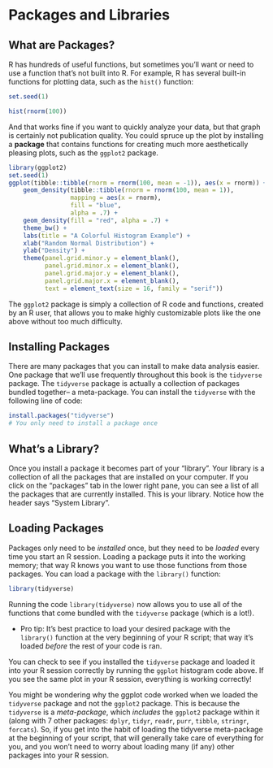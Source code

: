 # Packages and Libraries

## What are Packages? {-}
R has hundreds of useful functions, but sometimes you'll want or need to use a function that's not built into R. For example, R has several built-in functions for plotting data, such as the `hist()` function:

```r
set.seed(1)
```

```r
hist(rnorm(100))
```

And that works fine if you want to quickly analyze your data, but that graph is certainly not publication quality. You could spruce up the plot by installing a **package** that contains functions for creating much more aesthetically pleasing plots, such as the `ggplot2` package.

```r
library(ggplot2)
set.seed(1)
ggplot(tibble::tibble(rnorm = rnorm(100, mean = -1)), aes(x = rnorm)) +
    geom_density(tibble::tibble(rnorm = rnorm(100, mean = 1)), 
                 mapping = aes(x = rnorm), 
                 fill = "blue", 
                 alpha = .7) +
    geom_density(fill = "red", alpha = .7) + 
    theme_bw() +
    labs(title = "A Colorful Histogram Example") + 
    xlab("Random Normal Distribution") +
    ylab("Density") +
    theme(panel.grid.minor.y = element_blank(),
          panel.grid.minor.x = element_blank(),
          panel.grid.major.y = element_blank(),
          panel.grid.major.x = element_blank(),
          text = element_text(size = 16, family = "serif"))
```

The `ggplot2` package is simply a collection of R code and functions, created by an R user, that allows you to make highly customizable plots like the one above without too much difficulty. 

## Installing Packages {-}
There are many packages that you can install to make data analysis easier. One package that we'll use frequently throughout this book is the `tidyverse` package. The `tidyverse` package is actually a collection of packages bundled together-- a meta-package. You can install the `tidyverse` with the following line of code:

```r
install.packages("tidyverse")
# You only need to install a package once
```

## What's a Library? {-}
Once you install a package it becomes part of your "library". Your library is a collection of all the packages that are installed on your computer. If you click on the "packages" tab in the lower right pane, you can see a list of all the packages that are currently installed. This is your library. Notice how the header says "System Library". 

## Loading Packages {-}
Packages only need to be *installed* once, but they need to be *loaded* every time you start an R session. Loading a package puts it into the working memory; that way R knows you want to use those functions from those packages. You can load a package with the `library()` function:

```r
library(tidyverse)
```

Running the code `library(tidyverse)` now allows you to use all of the functions that come bundled with the `tidyverse` package (which is a lot!). 

* Pro tip: It's best practice to load your desired package with the `library()` function at the very beginning of your R script; that way it's loaded *before* the rest of your code is ran.

You can check to see if you installed the `tidyverse` package and loaded it into your R session correctly by running the `ggplot` histogram code above. If you see the same plot in your R session, everything is working correctly!

You might be wondering why the ggplot code worked when we loaded the `tidyverse` package and not the `ggplot2` package. This is because the `tidyverse` is a *meta-package*, which *includes* the `ggplot2` package within it (along with 7 other packages: `dplyr`, `tidyr`, `readr`, `purr`, `tibble`, `stringr`, `forcats`). So, if you get into the habit of loading the tidyverse meta-package at the beginning of your script, that will generally take care of everything for you, and you won't need to worry about loading many (if any) other packages into your R session.
